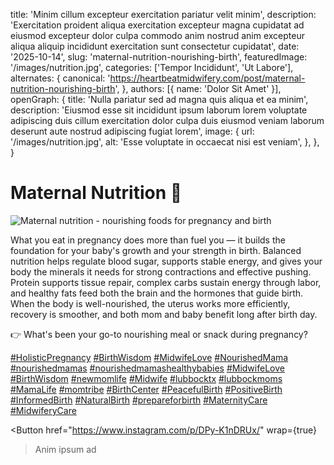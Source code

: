 
  title: 'Minim cillum excepteur exercitation pariatur velit minim',
  description: 'Exercitation proident aliqua exercitation excepteur magna cupidatat ad eiusmod excepteur dolor culpa commodo anim nostrud anim excepteur aliqua aliquip incididunt exercitation sunt consectetur cupidatat',
  date: '2025-10-14',
  slug: 'maternal-nutrition-nourishing-birth',
  featuredImage: '/images/nutrition.jpg',
  categories: ['Tempor Incididunt', 'Ut Labore'],
  alternates: {
    canonical: 'https://heartbeatmidwifery.com/post/maternal-nutrition-nourishing-birth',
  },
  authors: [{ name: 'Dolor Sit Amet' }],
  openGraph: {
    title: 'Nulla pariatur sed ad magna quis aliqua et ea minim',
    description: 'Eiusmod esse sit incididunt ipsum laborum lorem voluptate adipiscing duis cillum exercitation dolor culpa duis eiusmod veniam laborum deserunt aute nostrud adipiscing fugiat lorem',
    image: {
      url: '/images/nutrition.jpg',
      alt: 'Esse voluptate in occaecat nisi est veniam',
    },
  },
}

# Maternal Nutrition 🥑

<Image
  src="/images/nutrition.jpg"
  size="large"
  wrap={true}
  alt="Maternal nutrition - nourishing foods for pregnancy and birth"
/>

What you eat in pregnancy does more than fuel you — it builds the foundation for your baby's growth and your strength in birth.
Balanced nutrition helps regulate blood sugar, supports stable energy, and gives your body the minerals it needs for strong contractions and effective pushing. Protein supports tissue repair, complex carbs sustain energy through labor, and healthy fats feed both the brain and the hormones that guide birth.
When the body is well-nourished, the uterus works more efficiently, recovery is smoother, and both mom and baby benefit long after birth day.

👉 What's been your go-to nourishing meal or snack during pregnancy?

[#HolisticPregnancy](https://www.instagram.com/explore/tags/holisticpregnancy/) [#BirthWisdom](https://www.instagram.com/explore/tags/birthwisdom/) [#MidwifeLove](https://www.instagram.com/explore/tags/midwifelove/) [#NourishedMama](https://www.instagram.com/explore/tags/nourishedmama/) [#nourishedmamas](https://www.instagram.com/explore/tags/nourishedmamas/) [#nourishedmamashealthybabies](https://www.instagram.com/explore/tags/nourishedmamashealthybabies/) [#MidwifeLove](https://www.instagram.com/explore/tags/midwifelove/) [#BirthWisdom](https://www.instagram.com/explore/tags/birthwisdom/) [#newmomlife](https://www.instagram.com/explore/tags/newmomlife/) [#Midwife](https://www.instagram.com/explore/tags/midwife/) [#lubbocktx](https://www.instagram.com/explore/tags/lubbocktx/) [#lubbockmoms](https://www.instagram.com/explore/tags/lubbockmoms/) [#MamaLife](https://www.instagram.com/explore/tags/mamalife/) [#momtribe](https://www.instagram.com/explore/tags/momtribe/) [#BirthCenter](https://www.instagram.com/explore/tags/birthcenter/) [#PeacefulBirth](https://www.instagram.com/explore/tags/peacefulbirth/) [#PositiveBirth](https://www.instagram.com/explore/tags/positivebirth/) [#InformedBirth](https://www.instagram.com/explore/tags/informedbirth/) [#NaturalBirth](https://www.instagram.com/explore/tags/naturalbirth/) [#prepareforbirth](https://www.instagram.com/explore/tags/prepareforbirth/) [#MaternityCare](https://www.instagram.com/explore/tags/maternitycare/) [#MidwiferyCare](https://www.instagram.com/explore/tags/midwiferycare/)

<Button
  href="https://www.instagram.com/p/DPy-K1nDRUx/"
  wrap={true}
>Anim ipsum ad</Button>

